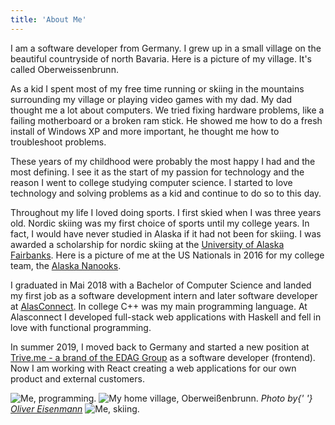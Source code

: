 ```yaml
---
title: 'About Me'
---
```


I am a software developer from Germany. I grew up in a small village on the
beautiful countryside of north Bavaria. Here is a picture of my village. It's
called Oberweissenbrunn.

As a kid I spent most of my free time running or skiing in the mountains
surrounding my village or playing video games with my dad. My dad thought me a
lot about computers. We tried fixing hardware problems, like a failing
motherboard or a broken ram stick. He showed me how to do a fresh install of
Windows XP and more important, he thought me how to troubleshoot problems.

These years of my childhood were probably the most happy I had and the most
defining. I see it as the start of my passion for technology and the reason I
went to college studying computer science. I started to love technology and
solving problems as a kid and continue to do so to this day.

Throughout my life I loved doing sports. I first skied when I was three years
old. Nordic skiing was my first choice of sports until my college years. In
fact, I would have never studied in Alaska if it had not been for skiing. I was
awarded a scholarship for nordic skiing at the
[University of Alaska Fairbanks](https://uaf.edu/). Here is a picture of me at
the US Nationals in 2016 for my college team, the
[Alaska Nanooks](https://alaskananooks.com/).

I graduated in Mai 2018 with a Bachelor of Computer Science and landed my first
job as a software development intern and later software developer at
[AlasConnect](https://alasconnect.com/). In college C++ was my main programming
language. At Alasconnect I developed full-stack web applications with Haskell
and fell in love with functional programming.

In summer 2019, I moved back to Germany and started a new position at
[Trive.me - a brand of the EDAG Group](https://www.trive.me/en/) as a software
developer (frontend). Now I am working with React creating a web applications
for our own product and external customers.

<Image
  src="/static/img/about/me.jpg"
  height={936}
  width={727}
  priority={true}
  alt="Me, programming."
/>
<Image
  src="/static/img/about/owb.jpg"
  height={540}
  width={960}
  alt="My home village, Oberweißenbrunn."
/>
<i>
  Photo by{' '}
  <a href="https://www.instagram.com/oliver_ironman/">Oliver Eisenmann</a>
</i>
<Image
  src="/static/img/about/ll.jpg"
  height={360}
  width={480}
  alt="Me, skiing."
/>
